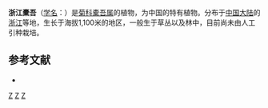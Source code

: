 {{Speciesbox 
| taxon = Ligularia chekiangensis
| authority = Kitam.
}}

'''浙江橐吾'''（[[学名|学名]]：{{lang|la|''Ligularia chekiangensis''}}）是[[菊科|菊科]][[橐吾属|橐吾属]]的植物，为中国的特有植物。分布于[[中国大陆|中国大陆]]的[[浙江|浙江]]等地，生长于海拔1,100米的地区，一般生于草丛以及林中，目前尚未由人工引种栽培。

== 参考文献 ==
<div class="references-small">
* {{cite web| url =http://www.bioinfo.cn/db05/KmzwSpecies.php?action=view&id=4428| title =浙江橐吾| work =《中国高等植物数据库全库》| publisher =中国科学院微生物研究所| author =昆明植物研究所| accessdate =2009-02-25| deadurl =yes| archiveurl =https://web.archive.org/web/20160305073003/http://www.bioinfo.cn/db05/KmzwSpecies.php?action=view&id=4428| archivedate =2016-03-05}}
</div>
{{Taxonbar|from=Q11148772}}

[[Category:橐吾属|Z]]
[[Category:中國特有植物|Z]]
[[Category:浙江植物|Z]]